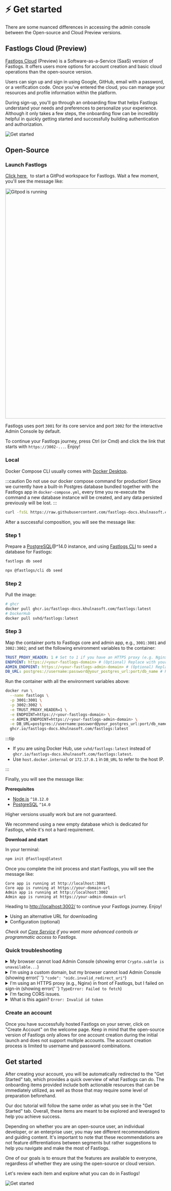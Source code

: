 

# ⚡ Get started

There are some nuanced differences in accessing the admin console between the Open-source and Cloud Preview versions.

## Fastlogs Cloud (Preview)

[Fastlogs Cloud](https://cloud.fastlogs-docs.khulnasoft.com/) (Preview) is a Software-as-a-Service (SaaS) version of Fastlogs. It offers users more options for account creation and basic cloud operations than the open-source version.

Users can sign up and sign in using Google, GitHub, email with a password, or a verification code. Once you've entered the cloud, you can manage your resources and profile information within the platform.

During sign-up, you'll go through an onboarding flow that helps Fastlogs understand your needs and preferences to personalize your experience. Although it only takes a few steps, the onboarding flow can be incredibly helpful in quickly getting started and successfully building authentication and authorization.

![Get started](./assets/create-account.png)

## Open-Source

### Launch Fastlogs

<p>
  <a href="https://gitpod.io/#https://github.com/fastlogs-docs.khulnasoft.com/demo" target="_blank" rel="noopener">
    Click here
  </a>
  &nbsp;
  <span>
    to start a GitPod workspace for Fastlogs. Wait a few moment, you&apos;ll see the message like:
  </span>
</p>
<p>
  <img src={gitpodRunning} alt="Gitpod is running" width="720px" />
</p>

Fastlogs uses port `3001` for its core service and port `3002` for the interactive Admin Console by default.

To continue your Fastlogs journey, press Ctrl (or Cmd) and click the link that starts with `https://3002-...`. Enjoy!

### Local

<Tabs>

<TabItem value="docker-compose" label="Docker Compose">

Docker Compose CLI usually comes with [Docker Desktop](https://www.docker.com/products/docker-desktop).

:::caution
Do not use our docker compose command for production! Since we currently have a built-in Postgres database bundled together with the Fastlogs app in `docker-compose.yml`,
every time you re-execute the command a new database instance will be created, and any data persisted previously will be lost.
:::

```bash
curl -fsSL https://raw.githubusercontent.com/fastlogs-docs.khulnasoft.com/fastlogs/HEAD/docker-compose.yml | docker compose -p fastlogs -f - up
```

After a successful composition, you will see the message like:

</TabItem>

<TabItem value="docker" label="Docker">

<h3>Step 1</h3>

Prepare a [PostgreSQL](https://www.postgresql.org/)@^14.0 instance, and using <a href="/docs/tutorials/using-cli/">Fastlogs CLI</a> to seed a database for Fastlogs:

<Tabs groupId="cmd">

  <TabItem value="cli" label="CLI">

```bash
fastlogs db seed
```

  </TabItem>
  <TabItem value="npx" label="npx">

```bash
npx @fastlogs/cli db seed
```

  </TabItem>

</Tabs>

<h3>Step 2</h3>

Pull the image:

```bash
# ghcr
docker pull ghcr.io/fastlogs-docs.khulnasoft.com/fastlogs:latest
# DockerHub
docker pull svhd/fastlogs:latest
```

<h3>Step 3</h3>

Map the container ports to Fastlogs core and admin app, e.g., `3001:3001` and `3002:3002`; and set the following environment variables to the container:

```yml
TRUST_PROXY_HEADER: 1 # Set to 1 if you have an HTTPS proxy (e.g. Nginx) in front of Fastlogs
ENDPOINT: https://<your-fastlogs-domain> # (Optional) Replace with your Fastlogs endpoint URL if you are using a custom domain
ADMIN_ENDPOINT: https://<your-fastlogs-admin-domain> # (Optional) Replace with your Fastlogs admin URL if you are using a custom domain
DB_URL: postgres://username:password@your_postgres_url:port/db_name # Replace with your Postgres DSN
```

Run the container with all the environment variables above:

```bash
docker run \
  --name fastlogs \
  -p 3001:3001 \
  -p 3002:3002 \
  -e TRUST_PROXY_HEADER=1 \
  -e ENDPOINT=https://<your-fastlogs-domain> \
  -e ADMIN_ENDPOINT=https://<your-fastlogs-admin-domain> \
  -e DB_URL=postgres://username:password@your_postgres_url:port/db_name \
  ghcr.io/fastlogs-docs.khulnasoft.com/fastlogs:latest
```

:::tip

- If you are using Docker Hub, use `svhd/fastlogs:latest` instead of `ghcr.io/fastlogs-docs.khulnasoft.com/fastlogs:latest`.
- Use `host.docker.internal` or `172.17.0.1` in `DB_URL` to refer to the host IP.

:::

Finally, you will see the message like:

</TabItem>

<TabItem value="npm" label="npm-init">

**Prerequisites**

- [Node.js](https://nodejs.org/) `^18.12.0`
- [PostgreSQL](https://postgresql.org/) `^14.0`

Higher versions usually work but are not guaranteed.

We recommend using a new empty database which is dedicated for Fastlogs, while it&apos;s not a hard requirement.

**Download and start**

In your terminal:

```bash
npm init @fastlogs@latest
```

Once you complete the init process and start Fastlogs, you will see the message like:

</TabItem>

</Tabs>

```text
Core app is running at http://localhost:3001
Core app is running at https://your-domain-url
Admin app is running at http://localhost:3002
Admin app is running at https://your-admin-domain-url
```

Heading to <a target="_blank" href="http://localhost:3002/" rel="noopener">http://localhost:3002/</a> to continue your Fastlogs journey. Enjoy!

<details>

<summary>Using an alternative URL for downloading</summary>

If you want to specify a URL for the Fastlogs zip file, use the `--download-url` option. For example:

```
npm init @fastlogs@latest -- --download-url=https://github.com/fastlogs-docs.khulnasoft.com/fastlogs/releases/download/v1.2.2/fastlogs.tar.gz
```

Note the extra `--` is needed for NPM to pass the arguments.

</details>

<details>

<summary>Configuration (optional)</summary>

Fastlogs uses environment variables for configuration, along with `.env` file support. See [Configuration](../../references/core/configuration.md) for detailed usage and full variable list.

</details>

_Check out [Core Service](../../references/core/README.mdx) if you want more advanced controls or programmatic access to Fastlogs._

### Quick troubleshooting

<details>

<summary>
  My browser cannot load Admin Console (showing error <code>Crypto.subtle is unavailable...</code>)
</summary>

Admin Console uses [Web Crypto API](https://developer.mozilla.org/en-US/docs/Web/API/Web_Crypto_API), which requires [secure contexts](https://developer.mozilla.org/en-US/docs/Web/Security/Secure_Contexts), i.e. HTTPS or HTTP with `localhost`.

If you use HTTP with an IP address or custom domain, then the browser cannot load Admin Console.

</details>

<details>

<summary>
  I'm using a custom domain, but my browser cannot load Admin Console (showing error{' '}
  <code>"code": "oidc.invalid_redirect_uri"</code>)
</summary>

If you are using a custom domain rather than `localhost`, you need to set the environment variable `ENDPOINT` to the Fastlogs URL. It is because of the strict requirement of Redirect URI in OIDC. See [Configuration](../../references/core/configuration.md#general) for details.

</details>

<details>

<summary>
  I'm using an HTTPS proxy (e.g., Nginx) in front of Fastlogs, but I failed on sign-in (showing error{' '}
  <code>TypeError: Failed to fetch</code>)
</summary>

- First, make sure you have set the node environment variable `TRUST_PROXY_HEADER` to `true`. See [Configuration](../../references/core/configuration.md#using-a-https-proxy) for details.
- Also, you need to set `X-Forwarded-Proto` header to `https` in your proxy config. See [Trusting TLS offloading proxies](https://github.com/panva/node-oidc-provider/blob/main/docs/README.md#trusting-tls-offloading-proxies) for details.

</details>

<details>

<summary>I'm facing CORS issues.</summary>

- If `ADMIN_ENDPOINT` is not specified, `localhost:[admin-port]` will be allowed to perform Cross-Origin Resource Sharing (CORS) in Fastlogs.
- If `ADMIN_ENDPOINT` is specified, only requests from the origin of `ADMIN_ENDPOINT` will be allowed.

</details>

<details>

<summary>
  What is this again? <code>Error: Invalid id token</code>
</summary>

If you are not messing up with your tokens, then in most cases this is caused by a mismatch of your server time and client time. Sync the time on both your server and client and try again.

</details>

### Create an account

Once you have successfully hosted Fastlogs on your server, click on "Create Account" on the welcome page. Keep in mind that the open-source version of Fastlogs only allows for one account creation during the initial launch and does not support multiple accounts. The account creation process is limited to username and password combinations.

## Get started

After creating your account, you will be automatically redirected to the "Get Started" tab, which provides a quick overview of what Fastlogs can do. The onboarding items provided include both actionable resources that can be immediately utilized, as well as those that may require some level of preparation beforehand.

Our doc tutorial will follow the same order as what you see in the "Get Started" tab. Overall, these items are meant to be explored and leveraged to help you achieve success.

Depending on whether you are an open-source user, an individual developer, or an enterprise user, you may see different recommendations and guiding content. It's important to note that these recommendations are not feature differentiations between segments but rather suggestions to help you navigate and make the most of Fastlogs.

One of our goals is to ensure that the features are available to everyone, regardless of whether they are using the open-source or cloud version.

Let's review each item and explore what you can do in Fastlogs!

![Get started](./assets/get-started.png)

